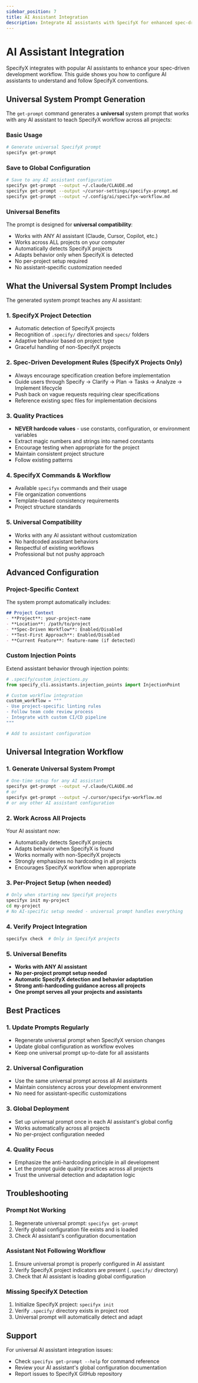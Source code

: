 ```yaml
---
sidebar_position: 7
title: AI Assistant Integration
description: Integrate AI assistants with SpecifyX for enhanced spec-driven development
---
```


# AI Assistant Integration

SpecifyX integrates with popular AI assistants to enhance your spec-driven development workflow. This guide shows you how to configure AI assistants to understand and follow SpecifyX conventions.

## Universal System Prompt Generation

The `get-prompt` command generates a **universal** system prompt that works with any AI assistant to teach SpecifyX workflow across all projects:

### Basic Usage

```bash
# Generate universal SpecifyX prompt
specifyx get-prompt
```

### Save to Global Configuration

```bash
# Save to any AI assistant configuration
specifyx get-prompt --output ~/.claude/CLAUDE.md
specifyx get-prompt --output ~/cursor-settings/specifyx-prompt.md
specifyx get-prompt --output ~/.config/ai/specifyx-workflow.md
```

### Universal Benefits

The prompt is designed for **universal compatibility**:
- Works with ANY AI assistant (Claude, Cursor, Copilot, etc.)
- Works across ALL projects on your computer
- Automatically detects SpecifyX projects
- Adapts behavior only when SpecifyX is detected
- No per-project setup required
- No assistant-specific customization needed

## What the Universal System Prompt Includes

The generated system prompt teaches any AI assistant:

### 1. SpecifyX Project Detection
- Automatic detection of SpecifyX projects
- Recognition of `.specify/` directories and `specs/` folders
- Adaptive behavior based on project type
- Graceful handling of non-SpecifyX projects

### 2. Spec-Driven Development Rules (SpecifyX Projects Only)
- Always encourage specification creation before implementation
- Guide users through Specify → Clarify → Plan → Tasks → Analyze → Implement lifecycle
- Push back on vague requests requiring clear specifications
- Reference existing spec files for implementation decisions

### 3. Quality Practices
- **NEVER hardcode values** - use constants, configuration, or environment variables
- Extract magic numbers and strings into named constants
- Encourage testing when appropriate for the project
- Maintain consistent project structure
- Follow existing patterns

### 4. SpecifyX Commands & Workflow
- Available `specifyx` commands and their usage
- File organization conventions
- Template-based consistency requirements
- Project structure standards

### 5. Universal Compatibility
- Works with any AI assistant without customization
- No hardcoded assistant behaviors
- Respectful of existing workflows
- Professional but not pushy approach

## Advanced Configuration

### Project-Specific Context

The system prompt automatically includes:

```markdown
## Project Context
- **Project**: your-project-name
- **Location**: /path/to/project
- **Spec-Driven Workflow**: Enabled/Disabled
- **Test-First Approach**: Enabled/Disabled
- **Current Feature**: feature-name (if detected)
```

### Custom Injection Points

Extend assistant behavior through injection points:

```python
# .specify/custom_injections.py
from specify_cli.assistants.injection_points import InjectionPoint

# Custom workflow integration
custom_workflow = """
- Use project-specific linting rules
- Follow team code review process
- Integrate with custom CI/CD pipeline
"""

# Add to assistant configuration
```

## Universal Integration Workflow

### 1. Generate Universal System Prompt
```bash
# One-time setup for any AI assistant
specifyx get-prompt --output ~/.claude/CLAUDE.md
# or
specifyx get-prompt --output ~/.cursor/specifyx-workflow.md
# or any other AI assistant configuration
```

### 2. Work Across All Projects
Your AI assistant now:
- Automatically detects SpecifyX projects
- Adapts behavior when SpecifyX is found
- Works normally with non-SpecifyX projects
- Strongly emphasizes no hardcoding in all projects
- Encourages SpecifyX workflow when appropriate

### 3. Per-Project Setup (when needed)
```bash
# Only when starting new SpecifyX projects
specifyx init my-project
cd my-project
# No AI-specific setup needed - universal prompt handles everything
```

### 4. Verify Project Integration
```bash
specifyx check  # Only in SpecifyX projects
```

### 5. Universal Benefits
- **Works with ANY AI assistant**
- **No per-project prompt setup needed**
- **Automatic SpecifyX detection and behavior adaptation**
- **Strong anti-hardcoding guidance across all projects**
- **One prompt serves all your projects and assistants**

## Best Practices

### 1. Update Prompts Regularly
- Regenerate universal prompt when SpecifyX version changes
- Update global configuration as workflow evolves
- Keep one universal prompt up-to-date for all assistants

### 2. Universal Configuration
- Use the same universal prompt across all AI assistants
- Maintain consistency across your development environment
- No need for assistant-specific customizations

### 3. Global Deployment
- Set up universal prompt once in each AI assistant's global config
- Works automatically across all projects
- No per-project configuration needed

### 4. Quality Focus
- Emphasize the anti-hardcoding principle in all development
- Let the prompt guide quality practices across all projects
- Trust the universal detection and adaptation logic

## Troubleshooting

### Prompt Not Working
1. Regenerate universal prompt: `specifyx get-prompt`
2. Verify global configuration file exists and is loaded
3. Check AI assistant's configuration documentation

### Assistant Not Following Workflow
1. Ensure universal prompt is properly configured in AI assistant
2. Verify SpecifyX project indicators are present (`.specify/` directory)
3. Check that AI assistant is loading global configuration

### Missing SpecifyX Detection
1. Initialize SpecifyX project: `specifyx init`
2. Verify `.specify/` directory exists in project root
3. Universal prompt will automatically detect and adapt

## Support

For universal AI assistant integration issues:
- Check `specifyx get-prompt --help` for command reference
- Review your AI assistant's global configuration documentation
- Report issues to SpecifyX GitHub repository